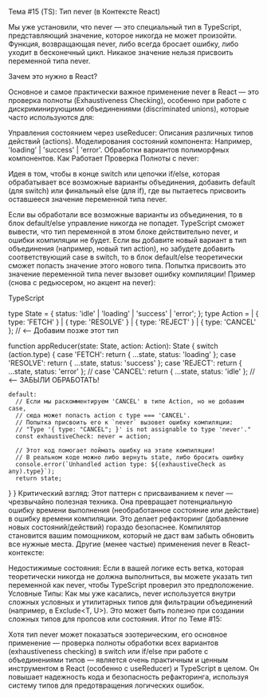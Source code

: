Тема #15 (TS): Тип never (в Контексте React)

Мы уже установили, что never — это специальный тип в TypeScript, представляющий значение, которое никогда не может произойти. Функция, возвращающая never, либо всегда бросает ошибку, либо уходит в бесконечный цикл. Никакое значение нельзя присвоить переменной типа never.

Зачем это нужно в React?

Основное и самое практически важное применение never в React — это проверка полноты (Exhaustiveness Checking), особенно при работе с дискриминирующими объединениями (discriminated unions), которые часто используются для:

Управления состоянием через useReducer: Описания различных типов действий (actions).
Моделирования состояний компонента: Например, 'loading' | 'success' | 'error'.
Обработки вариантов полиморфных компонентов.
Как Работает Проверка Полноты с never:

Идея в том, чтобы в конце switch или цепочки if/else, которая обрабатывает все возможные варианты объединения, добавить default (для switch) или финальный else (для if), где вы пытаетесь присвоить оставшееся значение переменной типа never.

Если вы обработали все возможные варианты из объединения, то в блок default/else управление никогда не попадет. TypeScript сможет вывести, что тип переменной в этом блоке действительно never, и ошибки компиляции не будет.
Если вы добавите новый вариант в тип объединения (например, новый тип action), но забудете добавить соответствующий case в switch, то в блок default/else теоретически сможет попасть значение этого нового типа. Попытка присвоить это значение переменной типа never вызовет ошибку компиляции!
Пример (снова с редьюсером, но акцент на never):

TypeScript

type State = { status: 'idle' | 'loading' | 'success' | 'error'; };
type Action =
  | { type: 'FETCH' }
  | { type: 'RESOLVE' }
  | { type: 'REJECT' }
  | { type: 'CANCEL' }; // <-- Добавим позже этот тип

function appReducer(state: State, action: Action): State {
  switch (action.type) {
    case 'FETCH':
      return { ...state, status: 'loading' };
    case 'RESOLVE':
      return { ...state, status: 'success' };
    case 'REJECT':
      return { ...state, status: 'error' };
    // case 'CANCEL': return { ...state, status: 'idle' }; // <-- ЗАБЫЛИ ОБРАБОТАТЬ!

    default:
      // Если мы раскомментируем 'CANCEL' в типе Action, но не добавим case,
      // сюда может попасть action с type === 'CANCEL'.
      // Попытка присвоить его к `never` вызовет ошибку компиляции:
      // "Type '{ type: "CANCEL"; }' is not assignable to type 'never'."
      const exhaustiveCheck: never = action;

      // Этот код помогает поймать ошибку на этапе компиляции!
      // В реальном коде можно либо вернуть state, либо бросить ошибку
      console.error(`Unhandled action type: ${(exhaustiveCheck as any).type}`);
      return state;
  }
}
Критический взгляд: Этот паттерн с присваиванием к never — чрезвычайно полезная техника. Она превращает потенциальную ошибку времени выполнения (необработанное состояние или действие) в ошибку времени компиляции. Это делает рефакторинг (добавление новых состояний/действий) гораздо безопаснее. Компилятор становится вашим помощником, который не даст вам забыть обновить все нужные места.
Другие (менее частые) применения never в React-контексте:

Недостижимые состояния: Если в вашей логике есть ветка, которая теоретически никогда не должна выполниться, вы можете указать тип переменной как never, чтобы TypeScript проверил это предположение.
Условные Типы: Как мы уже касались, never используется внутри сложных условных и утилитарных типов для фильтрации объединений (например, в Exclude<T, U>). Это может быть полезно при создании сложных типов для пропсов или состояния.
Итог по Теме #15:

Хотя тип never может показаться эзотерическим, его основное применение — проверка полноты обработки всех вариантов (exhaustiveness checking) в switch или if/else при работе с объединениями типов — является очень практичным и ценным инструментом в React (особенно с useReducer) и TypeScript в целом. Он повышает надежность кода и безопасность рефакторинга, используя систему типов для предотвращения логических ошибок.
